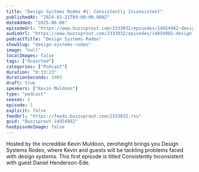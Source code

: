 ```yaml
---
title: "Design Systems Rodeo #1: Consistently Inconsistent"
publishedAt: "2024-03-21T09:00:00.000Z"
dateAdded: "2025-06-08"
episodeUrl: "https://www.buzzsprout.com/2333032/episodes/14854982-design-systems-rodeo-1-consistently-inconsistent.mp3"
audioUrl: "https://www.buzzsprout.com/2333032/episodes/14854982-design-systems-rodeo-1-consistently-inconsistent.mp3"
podcastTitle: "Design Systems Rodeo"
showSlug: "design-systems-rodeo"
image: "null"
localImages: false
tags: ["Unsorted"]
categories: ["Podcast"]
duration: "0:33:23"
durationSeconds: 2003
draft: true
speakers: ["Kevin Muldoon"]
type: "podcast"
season: 1
episode: 1
explicit: false
feedUrl: "https://feeds.buzzsprout.com/2333032.rss"
guid: "Buzzsprout-14854982"
hasEpisodeImage: false
---
```

Hosted by the incredible Kevin Muldoon, zeroheight brings you Design Systems Rodeo, where Kevin and guests will be tackling problems faced with design systems. This first episode is titled Consistently Inconsistent with guest Daniel Henderson-Ede.

